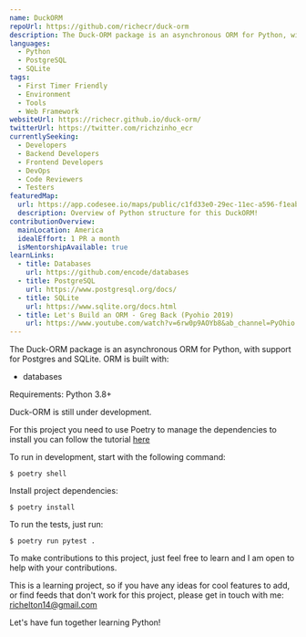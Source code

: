 ```yaml
---
name: DuckORM
repoUrl: https://github.com/richecr/duck-orm
description: The Duck-ORM package is an asynchronous ORM for Python, with support for Postgres and SQLite.
languages:
  - Python
  - PostgreSQL
  - SQLite
tags:
  - First Timer Friendly
  - Environment
  - Tools
  - Web Framework
websiteUrl: https://richecr.github.io/duck-orm/
twitterUrl: https://twitter.com/richzinho_ecr
currentlySeeking:
  - Developers
  - Backend Developers
  - Frontend Developers
  - DevOps
  - Code Reviewers
  - Testers
featuredMap:
  url: https://app.codesee.io/maps/public/c1fd33e0-29ec-11ec-a596-f1eab4412285
  description: Overview of Python structure for this DuckORM!
contributionOverview:
  mainLocation: America
  idealEffort: 1 PR a month
  isMentorshipAvailable: true
learnLinks:
  - title: Databases
    url: https://github.com/encode/databases
  - title: PostgreSQL
    url: https://www.postgresql.org/docs/
  - title: SQLite
    url: https://www.sqlite.org/docs.html
  - title: Let's Build an ORM - Greg Back (Pyohio 2019)
    url: https://www.youtube.com/watch?v=6rw0p9AOYb8&ab_channel=PyOhio
---
```


<Overview>

The Duck-ORM package is an asynchronous ORM for Python, with support for Postgres and SQLite. ORM is built with:

- databases

Requirements: Python 3.8+

Duck-ORM is still under development.

For this project you need to use Poetry to manage the dependencies to install you can follow the tutorial [here](https://python-poetry.org/docs/#installation)

To run in development, start with the following command:

`$ poetry shell`

Install project dependencies:

`$ poetry install`

To run the tests, just run:

`$ poetry run pytest .`

</Overview>

<Contributing>

To make contributions to this project, just feel free to learn and I am open to help with your contributions.

This is a learning project, so if you have any ideas for cool features to add, or find feeds that don't work for this project, please get in touch with me:
richelton14@gmail.com

Let's have fun together learning Python!

</Contributing>
